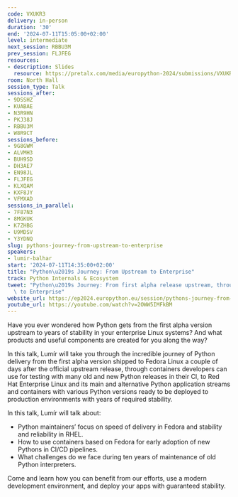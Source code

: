 ```yaml
---
code: VXUKR3
delivery: in-person
duration: '30'
end: '2024-07-11T15:05:00+02:00'
level: intermediate
next_session: RBBU3M
prev_session: FLJFEG
resources:
- description: Slides
  resource: https://pretalx.com/media/europython-2024/submissions/VXUKR3/resources/slides_-_Lumir_-_edited_0z1RdJI.pdf
room: North Hall
session_type: Talk
sessions_after:
- 9DSSHZ
- KUABAE
- N3R9HN
- PKJ38J
- RBBU3M
- W8R9CT
sessions_before:
- 9G8GWM
- ALVMH3
- BUH9SD
- DH3AE7
- EN98JL
- FLJFEG
- KLXQAM
- KXF8JY
- VFMXAD
sessions_in_parallel:
- 7F87N3
- 8MGKUK
- K7ZHBG
- U9MDSV
- Y3YDNQ
slug: pythons-journey-from-upstream-to-enterprise
speakers:
- lumir-balhar
start: '2024-07-11T14:35:00+02:00'
title: "Python\u2019s Journey: From Upstream to Enterprise"
track: Python Internals & Ecosystem
tweet: "Python\u2019s Journey: From first alpha release upstream, through Fedora Linux\
  \ to Enterprise"
website_url: https://ep2024.europython.eu/session/pythons-journey-from-upstream-to-enterprise
youtube_url: https://youtube.com/watch?v=2OWW5IMFkBM
---
```


Have you ever wondered how Python gets from the first alpha version upstream to years of stability in your enterprise Linux systems? And what products and useful components are created for you along the way?

In this talk, Lumír will take you through the incredible journey of Python delivery from the first alpha version shipped to Fedora Linux a couple of days after the official upstream release, through containers developers can use for testing with many old and new Python releases in their CI, to Red Hat Enterprise Linux and its main and alternative Python application streams and containers with various Python versions ready to be deployed to production environments with years of required stability.

In this talk, Lumír will talk about:
* Python maintainers’ focus on speed of delivery in Fedora and stability and reliability in RHEL.
* How to use containers based on Fedora for early adoption of new Pythons in CI/CD pipelines.
* What challenges do we face during ten years of maintenance of old Python interpreters.

Come and learn how you can benefit from our efforts, use a modern development environment, and deploy your apps with guaranteed stability.
